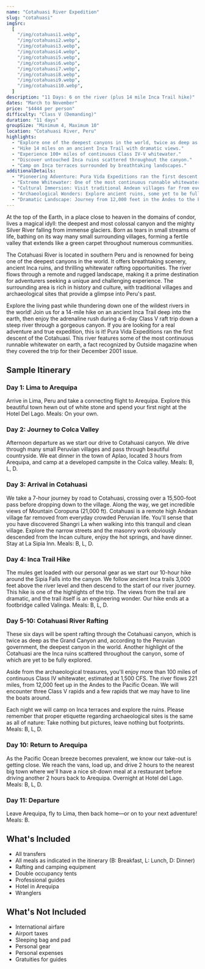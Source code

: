 ```yaml
---
name: "Cotahuasi River Expedition"
slug: "cotahuasi"
imgSrc:
  [
    "/img/cotahuasi1.webp",
    "/img/cotahuasi2.webp",
    "/img/cotahuasi3.webp",
    "/img/cotahuasi4.webp",
    "/img/cotahuasi5.webp",
    "/img/cotahuasi6.webp",
    "/img/cotahuasi7.webp",
    "/img/cotahuasi8.webp",
    "/img/cotahuasi9.webp",
    "/img/cotahuasi10.webp",
  ]
description: "11 Days: 6 on the river (plus 14 mile Inca Trail hike)"
dates: "March to November"
price: "$4444 per person"
difficulty: "Class V (Demanding)"
duration: "11 days"
groupSize: "Minimum 4, Maximum 10"
location: "Cotahuasi River, Peru"
highlights:
  - "Explore one of the deepest canyons in the world, twice as deep as the Grand Canyon."
  - "Hike 14 miles on an ancient Inca Trail with dramatic views."
  - "Experience 100+ miles of continuous Class IV-V whitewater."
  - "Discover untouched Inca ruins scattered throughout the canyon."
  - "Camp on Inca terraces surrounded by breathtaking landscapes."
additionalDetails:
  - "Pioneering Adventure: Pura Vida Expeditions ran the first descent of the Cotahuasi."
  - "Extreme Whitewater: One of the most continuous runnable whitewater destinations on earth."
  - "Cultural Immersion: Visit traditional Andean villages far from everyday Peruvian life."
  - "Archaeological Wonders: Explore ancient ruins, some yet to be fully documented."
  - "Dramatic Landscape: Journey from 12,000 feet in the Andes to the Pacific Ocean."
---
```


At the top of the Earth, in a place close to heaven in the domains of condor, lives a magical idyll: the deepest and most colossal canyon and the mighty Silver River falling from immense glaciers. Born as tears in small streams of life, bathing on its way many small surrounding villages, forming a fertile valley that extends like a green carpet throughout numerous communities.

The Cotahuasi River is located in southern Peru and is renowned for being one of the deepest canyons in the world. It offers breathtaking scenery, ancient Inca ruins, and thrilling whitewater rafting opportunities. The river flows through a remote and rugged landscape, making it a prime destination for adventurers seeking a unique and challenging experience. The surrounding area is rich in history and culture, with traditional villages and archaeological sites that provide a glimpse into Peru's past.

Explore the living past while thundering down one of the wildest rivers in the world! Join us for a 14-mile hike on an ancient Inca Trail deep into the earth, then enjoy the adrenaline rush during a 6-day Class V raft trip down a steep river through a gorgeous canyon. If you are looking for a real adventure and true expedition, this is it! Pura Vida Expeditions ran the first descent of the Cotahuasi. This river features some of the most continuous runnable whitewater on earth, a fact recognized by Outside magazine when they covered the trip for their December 2001 issue.

## Sample Itinerary

### Day 1: Lima to Arequipa

Arrive in Lima, Peru and take a connecting flight to Arequipa. Explore this beautiful town hewn out of white stone and spend your first night at the Hotel Del Lago. Meals: On your own.

### Day 2: Journey to Colca Valley

Afternoon departure as we start our drive to Cotahuasi canyon. We drive through many small Peruvian villages and pass through beautiful countryside. We eat dinner in the town of Aplao, located 3 hours from Arequipa, and camp at a developed campsite in the Colca valley. Meals: B, L, D.

### Day 3: Arrival in Cotahuasi

We take a 7-hour journey by road to Cotahuasi, crossing over a 15,500-foot pass before dropping down to the village. Along the way, we get incredible views of Mountain Coropuna (21,000 ft). Cotahuasi is a remote high Andean village far removed from everyday crowded Peruvian life. You'll sense that you have discovered Shangri La when walking into this tranquil and clean village. Explore the narrow streets and the masonry work obviously descended from the Incan culture, enjoy the hot springs, and have dinner. Stay at La Sipia Inn. Meals: B, L, D.

### Day 4: Inca Trail Hike

The mules get loaded with our personal gear as we start our 10-hour hike around the Sipia Falls into the canyon. We follow ancient Inca trails 3,000 feet above the river level and then descend to the start of our river journey. This hike is one of the highlights of the trip. The views from the trail are dramatic, and the trail itself is an engineering wonder. Our hike ends at a footbridge called Valinga. Meals: B, L, D.

### Day 5-10: Cotahuasi River Rafting

These six days will be spent rafting through the Cotahuasi canyon, which is twice as deep as the Grand Canyon and, according to the Peruvian government, the deepest canyon in the world. Another highlight of the Cotahuasi are the Inca ruins scattered throughout the canyon, some of which are yet to be fully explored.

Aside from the archaeological treasures, you'll enjoy more than 100 miles of continuous Class IV whitewater, estimated at 1,500 CFS. The river flows 221 miles, from 12,000 feet up in the Andes to the Pacific Ocean. We will encounter three Class V rapids and a few rapids that we may have to line the boats around.

Each night we will camp on Inca terraces and explore the ruins. Please remember that proper etiquette regarding archaeological sites is the same as all of nature: Take nothing but pictures, leave nothing but footprints. Meals: B, L, D.

### Day 10: Return to Arequipa

As the Pacific Ocean breeze becomes prevalent, we know our take-out is getting close. We reach the vans, load up, and drive 2 hours to the nearest big town where we'll have a nice sit-down meal at a restaurant before driving another 2 hours back to Arequipa. Overnight at Hotel del Lago. Meals: B, L, D.

### Day 11: Departure

Leave Arequipa, fly to Lima, then back home—or on to your next adventure! Meals: B.

## What's Included

- All transfers
- All meals as indicated in the itinerary (B: Breakfast, L: Lunch, D: Dinner)
- Rafting and camping equipment
- Double occupancy tents
- Professional guides
- Hotel in Arequipa
- Wranglers

## What's Not Included

- International airfare
- Airport taxes
- Sleeping bag and pad
- Personal gear
- Personal expenses
- Gratuities for guides
